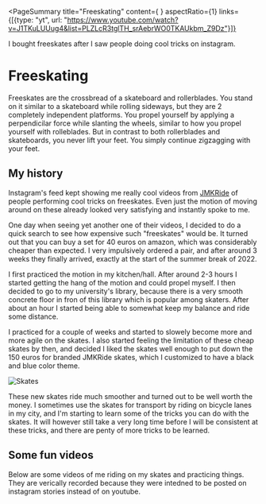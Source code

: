 <PageSummary 
    title="Freeskating"
    content={
        <YTPlayer
            video="bHOm8flwYuI"
        />
    }
    aspectRatio={1}
    links={[{type: "yt", url: "https://www.youtube.com/watch?v=J1TKuLUUug4&list=PLZLcR3tglTH_srAebrWO0TKAUkbm_Z9Dz"}]}
>

I bought freeskates after I saw people doing cool tricks on instagram.

</PageSummary>

# Freeskating

Freeskates are the crossbread of a skateboard and rollerblades. You stand on it similar to a skateboard while rolling sideways, but they are 2 completely independent platforms. You propel yourself by applying a perpendicilar force while slanting the wheels, similar to how you propel yourself with rolleblades. But in contrast to both rollerblades and skateboards, you never lift your feet. You simply continue zigzagging with your feet.

<YTPlayer video="bHOm8flwYuI" aspectRatio={1} />

## My history

Instagram's feed kept showing me really cool videos from [JMKRide](https://www.jmkride.com/) of people performing cool tricks on freeskates. Even just the motion of moving around on these already looked very satisfying and instantly spoke to me.

One day when seeing yet another one of their videos, I decided to do a quick search to see how expensive such "freeskates" would be. It turned out that you can buy a set for 40 euros on amazon, which was considerably cheaper than expected. I very impulsively ordered a pair, and after around 3 weeks they finally arrived, exactly at the start of the summer break of 2022.

I first practiced the motion in my kitchen/hall. After around 2-3 hours I started getting the hang of the motion and could propel myself. I then decided to go to my university's library, because there is a very smooth concrete floor in fron of this library which is popular among skaters. After about an hour I started being able to somewhat keep my balance and ride some distance.

I practiced for a couple of weeks and started to slowely become more and more agile on the skates. I also started feeling the limitation of these cheap skates by then, and decided I liked the skates well enough to put down the 150 euros for branded JMKRide skates, which I customized to have a black and blue color theme.

![Skates](~/skates.jpg)

These new skates ride much smoother and turned out to be well worth the money. I sometimes use the skates for transport by riding on bicycle lanes in my city, and I'm starting to learn some of the tricks you can do with the skates. It will however still take a very long time before I will be consistent at these tricks, and there are penty of more tricks to be learned.

## Some fun videos

Below are some videos of me riding on my skates and practicing things. They are verically recorded because they were intedned to be posted on instagram stories instead of on youtube.

<YTPlayer
    video="J1TKuLUUug4"
    playlist="PLZLcR3tglTH_srAebrWO0TKAUkbm_Z9Dz"
    aspectRatio={1}
/>
